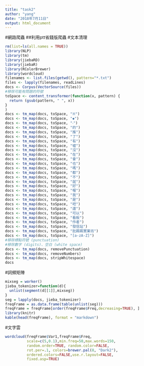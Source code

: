 ```yaml
---
title: "task2"
author: "yang"
date: "2018年7月11日"
output: html_document
---
```

#網路爬蟲
##利用ptt省錢版爬蟲
#文本清理
```r
rm(list=ls(all.names = TRUE))
library(NLP)
library(tm)
library(jiebaRD)
library(jiebaR)
library(RColorBrewer)
library(wordcloud)
filenames <- list.files(getwd(), pattern="*.txt")
files <- lapply(filenames, readLines)
docs <- Corpus(VectorSource(files))
#移除可能有問題的符號
toSpace <- content_transformer(function(x, pattern) {
  return (gsub(pattern, " ", x))
}
)
docs <- tm_map(docs, toSpace, "※")
docs <- tm_map(docs, toSpace, "◆")
docs <- tm_map(docs, toSpace, "‧")
docs <- tm_map(docs, toSpace, "的")
docs <- tm_map(docs, toSpace, "推")
docs <- tm_map(docs, toSpace, "了")
docs <- tm_map(docs, toSpace, "有")
docs <- tm_map(docs, toSpace, "噓")
docs <- tm_map(docs, toSpace, "沒")
docs <- tm_map(docs, toSpace, "在")
docs <- tm_map(docs, toSpace, "會")
docs <- tm_map(docs, toSpace, "也")
docs <- tm_map(docs, toSpace, "嗎")
docs <- tm_map(docs, toSpace, "都")
docs <- tm_map(docs, toSpace, "不")
docs <- tm_map(docs, toSpace, "就")
docs <- tm_map(docs, toSpace, "好")
docs <- tm_map(docs, toSpace, "喔")
docs <- tm_map(docs, toSpace, "我")
docs <- tm_map(docs, toSpace, "是")
docs <- tm_map(docs, toSpace, "吧")
docs <- tm_map(docs, toSpace, "還")
docs <- tm_map(docs, toSpace, "可以")
docs <- tm_map(docs, toSpace, "看板")
docs <- tm_map(docs, toSpace, "作者")
docs <- tm_map(docs, toSpace, "發信站")
docs <- tm_map(docs, toSpace, "批踢踢實業坊")
docs <- tm_map(docs, toSpace, "[a-zA-Z]")
#移除標點符號 (punctuation)
#移除數字 (digits)、空白 (white space)
docs <- tm_map(docs, removePunctuation)
docs <- tm_map(docs, removeNumbers)
docs <- tm_map(docs, stripWhitespace)
docs
```
#詞頻矩陣
```r
mixseg = worker()
jieba_tokenizer=function(d){
  unlist(segment(d[[1]],mixseg))
}
seg = lapply(docs, jieba_tokenizer)
freqFrame = as.data.frame(table(unlist(seg)))
freqFrame = freqFrame[order(freqFrame$Freq,decreasing=TRUE), ]
library(knitr)
kable(head(freqFrame), format = "markdown")
```
#文字雲
```r
wordcloud(freqFrame$Var1,freqFrame$Freq,
          scale=c(5,0.1),min.freq=50,max.words=150,
          random.order=TRUE, random.color=FALSE, 
          rot.per=.1, colors=brewer.pal(8, "Dark2"),
          ordered.colors=FALSE,use.r.layout=FALSE,
          fixed.asp=TRUE)

```